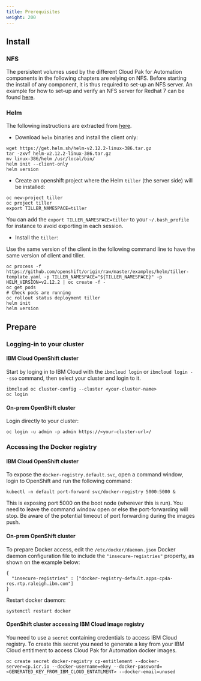 ```yaml
---
title: Prerequisites
weight: 200
---
```


## Install

### NFS
The persistent volumes used by the different Cloud Pak for Automation components in the following chapters are relying on NFS. Before starting the install of any component, it is thus required to set-up an NFS server. An example for how to set-up and verify an NFS server for Redhat 7 can be found [here](https://linuxconfig.org/quick-nfs-server-configuration-on-redhat-7-linux).

### Helm

The following instructions are extracted from [here](https://blog.openshift.com/getting-started-helm-openshift/).

- Download `helm` binaries and install the client only:
```
wget https://get.helm.sh/helm-v2.12.2-linux-386.tar.gz
tar -zxvf helm-v2.12.2-linux-386.tar.gz
mv linux-386/helm /usr/local/bin/
helm init --client-only
helm version
```

- Create an openshift project where the Helm `tiller` (the server side) will be installed:
```
oc new-project tiller
oc project tiller
export TILLER_NAMESPACE=tiller
```
You can add the `export TILLER_NAMESPACE=tiller` to your `~/.bash_profile` for instance to avoid exporting in each session.

- Install the `tiller`:

Use the same version of the client in the following command line to have the same version of client and tiller.
```
oc process -f https://github.com/openshift/origin/raw/master/examples/helm/tiller-template.yaml -p TILLER_NAMESPACE="${TILLER_NAMESPACE}" -p HELM_VERSION=v2.12.2 | oc create -f -
oc get pods
# Check pods are running
oc rollout status deployment tiller
helm init
helm version
```

## Prepare

### Logging-in to your cluster

#### IBM Cloud OpenShift cluster
Start by loging in to IBM Cloud with the `ibmcloud login` or `ibmcloud login --sso` command, then select your cluster and login to it.
```
ibmcloud oc cluster-config --cluster <your-cluster-name>
oc login 
```

#### On-prem OpenShift cluster
Login directly to your cluster:
```
oc login -u admin -p admin https://<your-cluster-url>/
```

### Accessing the Docker registry

#### IBM Cloud OpenShift cluster
To expose the `docker-registry.default.svc`, open a command window, login to OpenShift and run the following command:
```
kubectl -n default port-forward svc/docker-registry 5000:5000 &
```
This is exposing port 5000 on the boot node (wherever this is run). You need to leave the command window open or else the port-forwarding will stop. Be aware of the potential timeout of port forwarding during the images push.

#### On-prem OpenShift cluster
To prepare Docker access, edit the `/etc/docker/daemon.json` Docker daemon configuration file to include the `"insecure-registries"` property, as shown on the example below:
``` 
{
  "insecure-registries" : ["docker-registry-default.apps-cp4a-res.rtp.raleigh.ibm.com"]
}
```
Restart docker daemon:
```
systemctl restart docker
```
#### OpenShift cluster accessing IBM Cloud image registry
You need to use a `secret` containing credentials to access IBM Cloud registry. To create this secret you need to generate a key from your IBM Cloud entitlment to access Cloud Pak for Automation docker images.
```
oc create secret docker-registry cp-entitlement --docker-server=cp.icr.io --docker-username=ekey --docker-password=<GENERATED_KEY_FROM_IBM_CLOUD_ENTATLMENT> --docker-email=unused
```

